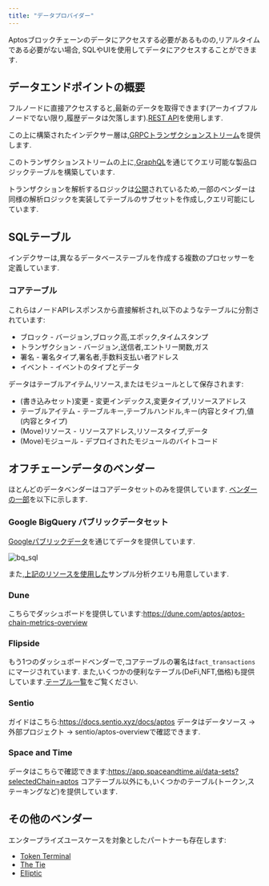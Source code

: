 ```yaml
---
title: "データプロバイダー"
---
```


Aptosブロックチェーンのデータにアクセスする必要があるものの,リアルタイムである必要がない場合,
SQLやUIを使用してデータにアクセスすることができます.

## データエンドポイントの概要

フルノードに直接アクセスすると,最新のデータを取得できます(アーカイブフルノードでない限り,履歴データは欠落します).[REST API](/ja/build/apis.mdx#aptos-fullnode)を使用します.

この上に構築されたインデクサー層は,[GRPCトランザクションストリーム](/ja/build/indexer/txn-stream/aptos-hosted-txn-stream)を提供します.

このトランザクションストリームの上に,[GraphQL](/ja/build/indexer/)を通じてクエリ可能な製品ロジックテーブルを構築しています.

トランザクションを解析するロジックは[公開](https://github.com/aptos-labs/aptos-indexer-processors)されているため,一部のベンダーは同様の解析ロジックを実装してテーブルのサブセットを作成し,クエリ可能にしています.

## SQLテーブル

インデクサーは,異なるデータベーステーブルを作成する複数のプロセッサーを定義しています.

### コアテーブル

これらはノードAPIレスポンスから直接解析され,以下のようなテーブルに分割されています:

- ブロック - バージョン,ブロック高,エポック,タイムスタンプ
- トランザクション - バージョン,送信者,エントリー関数,ガス
- 署名 - 署名タイプ,署名者,手数料支払い者アドレス
- イベント - イベントのタイプとデータ

データはテーブルアイテム,リソース,またはモジュールとして保存されます:

- (書き込みセット)変更 - 変更インデックス,変更タイプ,リソースアドレス
- テーブルアイテム - テーブルキー,テーブルハンドル,キー(内容とタイプ),値(内容とタイプ)
- (Move)リソース - リソースアドレス,リソースタイプ,データ
- (Move)モジュール - デプロイされたモジュールのバイトコード

## オフチェーンデータのベンダー

ほとんどのデータベンダーはコアデータセットのみを提供しています.
[ベンダーの一部](https://aptosfoundation.org/currents/aptos-on-chain-data-capabilities-with-dune-nansen-and-other-providers)を以下に示します.

### Google BigQuery パブリックデータセット

[Googleパブリックデータ](https://console.cloud.google.com/marketplace/product/bigquery-public-data/crypto-aptos-mainnet-us)を通じてデータを提供しています.

![bq\_sql](/screenshots/bq_sql.png)

また,[上記のリソースを使用した](https://github.com/aptos-labs/explorer/tree/main/analytics)サンプル分析クエリも用意しています.

### Dune

こちらでダッシュボードを提供しています:https://dune.com/aptos/aptos-chain-metrics-overview

### Flipside

もう1つのダッシュボードベンダーで,コアテーブルの署名は`fact_transactions`にマージされています.
また,いくつかの便利なテーブル(DeFi,NFT,価格)も提供しています.[テーブル一覧](https://flipsidecrypto.github.io/aptos-models/#!/overview)をご覧ください.

### Sentio

ガイドはこちら:https://docs.sentio.xyz/docs/aptos
データはデータソース -> 外部プロジェクト -> sentio/aptos-overviewで確認できます.

### Space and Time

データはこちらで確認できます:https://app.spaceandtime.ai/data-sets?selectedChain=aptos
コアテーブル以外にも,いくつかのテーブル(トークン,ステーキングなど)を提供しています.

## その他のベンダー

エンタープライズユースケースを対象としたパートナーも存在します:

- [Token Terminal](https://tokenterminal.com/resources/articles/aptos-data-partnership)
- [The Tie](https://www.thetie.io/insights/news/introducing-aptos-ecosystem-dashboard-and-on-chain-data/)
- [Elliptic](https://www.elliptic.co/media-center/elliptic-partners-with-aptos-foundation-as-a-data-integration-provider-to-offer-compliance-screening-and-risk-services-for-aptos-network)
